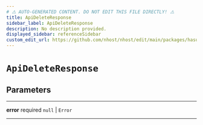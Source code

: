 ```yaml
---
# ⚠️ AUTO-GENERATED CONTENT. DO NOT EDIT THIS FILE DIRECTLY! ⚠️
title: ApiDeleteResponse
sidebar_label: ApiDeleteResponse
description: No description provided.
displayed_sidebar: referenceSidebar
custom_edit_url: https://github.com/nhost/nhost/edit/main/packages/hasura-storage-js/src/packages/hasura-storage-js/src/utils/types.ts#L75
---
```


# `ApiDeleteResponse`

## Parameters

---

**<span className="parameter-name">error</span>** <span className="optional-status">required</span> `null` | `Error`

---
